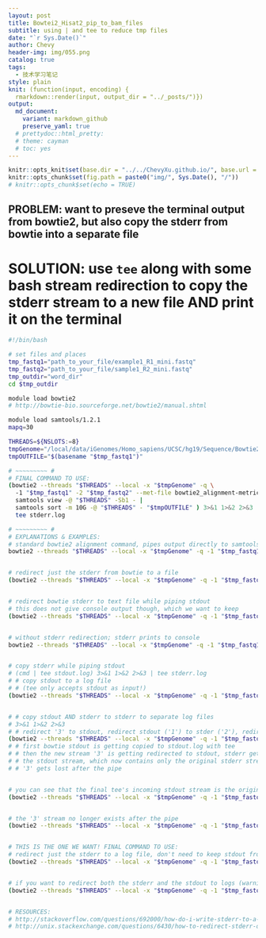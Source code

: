 ```yaml
---
layout: post
title: Bowtei2_Hisat2_pip_to_bam_files
subtitle: using | and tee to reduce tmp files
date: "`r Sys.Date()`"
author: Chevy
header-img: img/055.png
catalog: true
tags:
  - 技术学习笔记
style: plain 
knit: (function(input, encoding) {
  rmarkdown::render(input, output_dir = "../_posts/")})
output: 
  md_document:
    variant: markdown_github
    preserve_yaml: true
  # prettydoc::html_pretty:
  # theme: cayman
  # toc: yes
---
```


```r
knitr::opts_knit$set(base.dir = "../../ChevyXu.github.io/", base.url = "/")
knitr::opts_chunk$set(fig.path = paste0("img/", Sys.Date(), "/"))
# knitr::opts_chunk$set(echo = TRUE)
```


## PROBLEM: want to preseve the terminal output from bowtie2, but also copy the stderr from bowtie into a separate file

# SOLUTION: use `tee` along with some bash stream redirection to copy the stderr stream to a new file AND print it on the terminal

```bash
#!/bin/bash

# set files and places
tmp_fastq1="path_to_your_file/example1_R1_mini.fastq"
tmp_fastq2="path_to_your_file/sample1_R2_mini.fastq"
tmp_outdir="word_dir"
cd $tmp_outdir

module load bowtie2 
# http://bowtie-bio.sourceforge.net/bowtie2/manual.shtml

module load samtools/1.2.1
mapq=30

THREADS=${NSLOTS:=8}
tmpGenome="/local/data/iGenomes/Homo_sapiens/UCSC/hg19/Sequence/Bowtie2Index/genome"
tmpOUTFILE="$(basename "$tmp_fastq1")"

# ~~~~~~~~~ # 
# FINAL COMMAND TO USE:
(bowtie2 --threads "$THREADS" --local -x "$tmpGenome" -q \ 
  -1 "$tmp_fastq1" -2 "$tmp_fastq2" --met-file bowtie2_alignment-metrics.txt | 
  samtools view -@ "$THREADS" -Sb1 - | 
  samtools sort -m 10G -@ "$THREADS" - "$tmpOUTFILE" ) 3>&1 1>&2 2>&3 | 
  tee stderr.log 

# ~~~~~~~~~ #
# EXPLANATIONS & EXAMPLES:
# standard bowtie2 alignment command, pipes output directly to samtools for sorting and conversion to .bam file; stderr is printed on screen and contains alignment stats from bowtie; no stderr or stdout from samtools
bowtie2 --threads "$THREADS" --local -x "$tmpGenome" -q -1 "$tmp_fastq1" -2 "$tmp_fastq2" --met-file bowtie2_alignment-stats.txt | samtools view -@ "$THREADS" -Sb1 - | samtools sort -m 10G -@ "$THREADS" - "$tmpOUTFILE"


# redirect just the stderr from bowtie to a file
(bowtie2 --threads "$THREADS" --local -x "$tmpGenome" -q -1 "$tmp_fastq1" -2 "$tmp_fastq2" --met-file bowtie2_alignment-metrics.txt) 2>stats.txt


# redirect bowtie stderr to text file while piping stdout
# this does not give console output though, which we want to keep
(bowtie2 --threads "$THREADS" --local -x "$tmpGenome" -q -1 "$tmp_fastq1" -2 "$tmp_fastq2" --met-file bowtie2_alignment-metrics.txt) 2>stats.txt | samtools view -@ "$THREADS" -Sb1 - | samtools sort -m 10G -@ "$THREADS" - "$tmpOUTFILE"


# without stderr redirection; stderr prints to console
bowtie2 --threads "$THREADS" --local -x "$tmpGenome" -q -1 "$tmp_fastq1" -2 "$tmp_fastq2" --met-file bowtie2_alignment-metrics.txt | samtools view -@ "$THREADS" -Sb1 - | samtools sort -m 10G -@ "$THREADS" - "$tmpOUTFILE"


# copy stderr while piping stdout
# (cmd | tee stdout.log) 3>&1 1>&2 2>&3 | tee stderr.log
# # copy stdout to a log file 
# # (tee only accepts stdout as input!)
(bowtie2 --threads "$THREADS" --local -x "$tmpGenome" -q -1 "$tmp_fastq1" -2 "$tmp_fastq2" --met-file bowtie2_alignment-metrics.txt | tee stdout.log )


# # copy stdout AND stderr to stderr to separate log files
# 3>&1 1>&2 2>&3
# # redirect '3' to stdout, redirect stdout ('1') to stder ('2'), redirect stderr to '3'
(bowtie2 --threads "$THREADS" --local -x "$tmpGenome" -q -1 "$tmp_fastq1" -2 "$tmp_fastq2" --met-file bowtie2_alignment-metrics.txt | tee stdout.log ) 3>&1 1>&2 2>&3 | tee stderr.log 
# # first bowtie stdout is getting copied to stdout.log with tee 
# # then the new stream '3' is getting redirected to stdout, stderr gets redirected to '3' which nows goes to stdout (for tee), and stdout gets sent to stderr
# # the stdout stream, which now contains only the original stderr stream, gets copied into stderr.log with tee; the new stdout stream now only contains original stderr
# # '3' gets lost after the pipe


# you can see that the final tee's incoming stdout stream is the original stderr stream
(bowtie2 --threads "$THREADS" --local -x "$tmpGenome" -q -1 "$tmp_fastq1" -2 "$tmp_fastq2" --met-file bowtie2_alignment-metrics.txt | tee stdout.log ) 3>&1 1>&2 2>&3 | tee stderr.log > tee_tmp.txt


# the '3' stream no longer exists after the pipe
(bowtie2 --threads "$THREADS" --local -x "$tmpGenome" -q -1 "$tmp_fastq1" -2 "$tmp_fastq2" --met-file bowtie2_alignment-metrics.txt | tee stdout.log ) 3>&1 1>&2 2>&3 | tee stderr.log 3> tee_tmp.txt


# THIS IS THE ONE WE WANT! FINAL COMMAND TO USE:
# redirect just the stderr to a log file, don't need to keep stdout from bowtie
(bowtie2 --threads "$THREADS" --local -x "$tmpGenome" -q -1 "$tmp_fastq1" -2 "$tmp_fastq2" --met-file bowtie2_alignment-metrics.txt | samtools view -@ "$THREADS" -Sb1 - | samtools sort -m 10G -@ "$THREADS" - "$tmpOUTFILE" ) 3>&1 1>&2 2>&3 | tee stderr.log 


# if you want to redirect both the stderr and the stdout to logs (warning: stdout.log will contain the SAM file, huge!)
(bowtie2 --threads "$THREADS" --local -x "$tmpGenome" -q -1 "$tmp_fastq1" -2 "$tmp_fastq2" --met-file bowtie2_alignment-metrics.txt | tee stdout.log | samtools view -@ "$THREADS" -Sb1 - | samtools sort -m 10G -@ "$THREADS" - "$tmpOUTFILE" ) 3>&1 1>&2 2>&3 | tee stderr.log 


# RESOURCES:
# http://stackoverflow.com/questions/692000/how-do-i-write-stderr-to-a-file-while-using-tee-with-a-pipe
# http://unix.stackexchange.com/questions/6430/how-to-redirect-stderr-out-to-different-files-and-also-display-in-terminal
```

